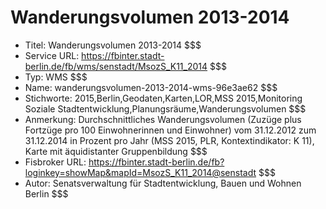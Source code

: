 # Wanderungsvolumen 2013-2014
- Titel: Wanderungsvolumen 2013-2014 $$$
- Service URL: https://fbinter.stadt-berlin.de/fb/wms/senstadt/MsozS_K11_2014 $$$
- Typ: WMS $$$
- Name: wanderungsvolumen-2013-2014-wms-96e3ae62 $$$
- Stichworte: 2015,Berlin,Geodaten,Karten,LOR,MSS 2015,Monitoring Soziale Stadtentwicklung,Planungsräume,Wanderungsvolumen $$$
- Anmerkung: Durchschnittliches Wanderungsvolumen (Zuzüge plus Fortzüge pro 100 Einwohnerinnen und Einwohner) vom 31.12.2012 zum 31.12.2014 in Prozent pro Jahr (MSS 2015, PLR, Kontextindikator: K 11), Karte mit äquidistanter Gruppenbildung $$$
- Fisbroker URL: https://fbinter.stadt-berlin.de/fb?loginkey=showMap&mapId=MsozS_K11_2014@senstadt $$$
- Autor: Senatsverwaltung für Stadtentwicklung, Bauen und Wohnen Berlin $$$
